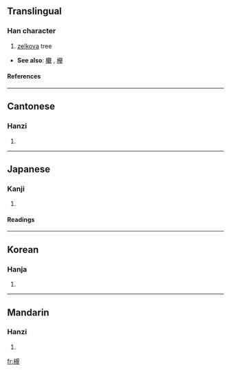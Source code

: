 {{see|規}}

==Translingual==
===Han character===
{{Han char|rn=75|rad=木|as=11|sn=15|four=4691<sub>0</sub>|canj=木手人山 (DQOU)}}
# [[zelkova]] tree


* '''See also''': [[欟]]<!-- looks like a traditional version? -->, [[欅]]
====References====
{{Han ref|kx=0548.110|dkj=15390|dj=0935.280|hdz=21272.060|uh=69FB|ud=27131|bh=E5E2|bd=58850}}

----
==Cantonese==
===Hanzi===
{{yue-hanzi|jyut=|y=kwai1}}
# {{defn|Cantonese}}

----
==Japanese==
===Kanji===
{{ja-kanji|grade=|rs=木11}}
# {{defn|Japanese}} 
====Readings====
{{ja-readings|on=[[き]] (ki)|kun=[[つき]] (tsuki)}}

----
==Korean==
===Hanja===
{{ko-hanja|hangeul=[[규]]|eumhun=|rv=gyu|mr=kyu|y=kyu}}
# {{defn|Korean}}

----
==Mandarin==
===Hanzi===
{{cmn-hanzi|pin=[[gūi]] (gui1)|wg=kuei<sup>1</sup>}}
# {{defn|Mandarin}}

[[fr:槻]]